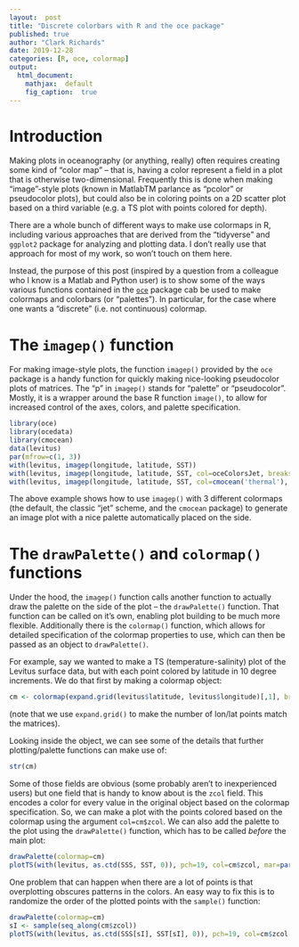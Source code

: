 ```yaml
---
layout:  post
title: "Discrete colorbars with R and the oce package"
published: true 
author: "Clark Richards"
date: 2019-12-28
categories: [R, oce, colormap]
output:
  html_document:
    mathjax:  default
    fig_caption:  true
---
```


# Introduction

Making plots in oceanography (or anything, really) often requires creating some kind of "color map" -- that is, having a color represent a field in a plot that is otherwise two-dimensional. Frequently this is done when making "image"-style plots (known in MatlabTM parlance as "pcolor" or pseudocolor plots), but could also be in coloring points on a 2D scatter plot based on a third variable (e.g. a TS plot with points colored for depth).

There are a whole bunch of different ways to make use colormaps in R, including various approaches that are derived from the "tidyverse" and `ggplot2` package for analyzing and plotting data. I don't really use that approach for most of my work, so won't touch on them here.

Instead, the purpose of this post (inspired by a question from a colleague who I know is a Matlab and Python user) is to show some of the ways various functions contained in the [`oce`](https://dankelley.github.io/oce) package cab be used to make colormaps and colorbars (or "palettes"). In particular, for the case where one wants a "discrete" (i.e. not continuous) colormap.

# The `imagep()` function

For making image-style plots, the function `imagep()` provided by the `oce` package is a handy function for quickly making nice-looking pseudocolor plots of matrices. The "p" in `imagep()` stands for "palette" or "pseudocolor". Mostly, it is a wrapper around the base R function `image()`, to allow for increased control of the axes, colors, and palette specification.

```r
library(oce)
library(ocedata)
library(cmocean)
data(levitus)
par(mfrow=c(1, 3))
with(levitus, imagep(longitude, latitude, SST))
with(levitus, imagep(longitude, latitude, SST, col=oceColorsJet, breaks=-2:25))
with(levitus, imagep(longitude, latitude, SST, col=cmocean('thermal'), breaks=seq(-2, 30, 2)))
```

The above example shows how to use `imagep()` with 3 different colormaps (the default, the classic "jet" scheme, and the `cmocean` package) to generate an image plot with a nice palette automatically placed on the side.

# The `drawPalette()` and `colormap()` functions

Under the hood, the `imagep()` function calls another function to actually draw the palette on the side of the plot -- the `drawPalette()` function. That function can be called on it's own, enabling plot building to be much more flexible. Additionally there is the `colormap()` function, which allows for detailed specification of the colormap properties to use, which can then be passed as an object to `drawPalette()`.

For example, say we wanted to make a TS (temperature-salinity) plot of the Levitus surface data, but with each point colored by latitude in 10 degree increments. We do that first by making a colormap object:

```r
cm <- colormap(expand.grid(levitus$latitude, levitus$longitude)[,1], breaks=seq(-90, 90, 10), col=oceColorsViridis)
```
(note that we use `expand.grid()` to make the number of lon/lat points match the matrices).

Looking inside the object, we can see some of the details that further plotting/palette functions can make use of:
```r
str(cm)
```
Some of those fields are obvious (some probably aren't to inexperienced users) but one field that is handy to know about is the `zcol` field. This encodes a color for every value in the original object based on the colormap specification. So, we can make a plot with the points colored based on the colormap using the argument `col=cm$zcol`. We can also add the palette to the plot using the `drawPalette()` function, which has to be called *before* the main plot:
```r
drawPalette(colormap=cm)
plotTS(with(levitus, as.ctd(SSS, SST, 0)), pch=19, col=cm$zcol, mar=par('mar'))
```

One problem that can happen when there are a lot of points is that overplotting obscures patterns in the colors. An easy way to fix this is to randomize the order of the plotted points with the `sample()` function:
```r
drawPalette(colormap=cm)
sI <- sample(seq_along(cm$zcol))
plotTS(with(levitus, as.ctd(SSS[sI], SST[sI], 0)), pch=19, col=cm$zcol[sI], mar=par('mar'))
```
